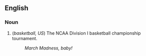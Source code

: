 == English ==

=== Noun ===

# (''basketball, US'') The NCAA Division I basketball championship tournament.
#: ''March Madness, baby!''